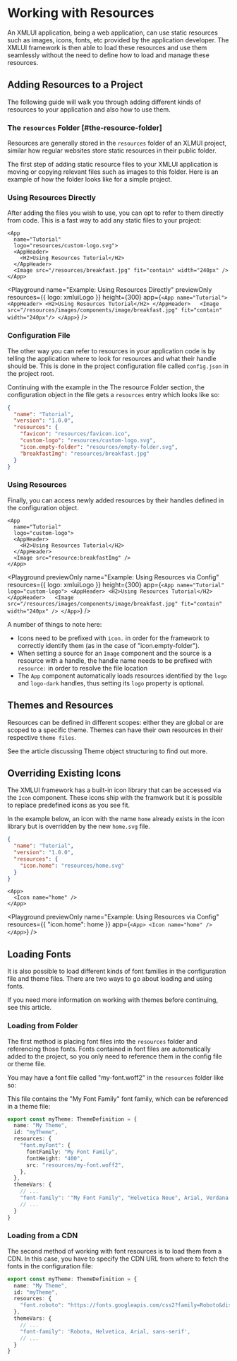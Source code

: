 
# Working with Resources

An XMLUI application, being a web application, can use static resources such as images, icons, fonts, etc provided by the application developer.
The XMLUI framework is then able to load these resources and use them seamlessly without the need to define how to load and manage these resources.

## Adding Resources to a Project

The following guide will walk you through adding different kinds of resources to your application and also how to use them.

### The `resources` Folder [#the-resource-folder]

Resources are generally stored in the `resources` folder of an XLMUI project, similar how regular websites store static resources in their public folder.

The first step of adding static resource files to your XMLUI application is moving or copying relevant files such as images to this folder.
Here is an example of how the folder looks like for a simple project.

<FileTree>
  <FileTree.Folder name="resources" defaultOpen>
    <FileTree.File name="favicon.ico" />
    <FileTree.File name="custom-logo.svg" />
    <FileTree.File name="empty-folder.svg" />
    <FileTree.File name="hero-img.jpg" />
    <FileTree.File name="my-font.woff2" />
  </FileTree.Folder>
</FileTree>

### Using Resources Directly

After adding the files you wish to use, you can opt to refer to them directly from code.
This is a fast way to add any static files to your project:

```ueml copy filename="Main.xmlui"
<App
  name="Tutorial"
  logo="resources/custom-logo.svg">
  <AppHeader>
    <H2>Using Resources Tutorial</H2>
  </AppHeader>  
  <Image src="/resources/breakfast.jpg" fit="contain" width="240px" />
</App>
```

<Playground
  name="Example: Using Resources Directly"
  previewOnly
  resources={{ logo: xmluiLogo }}
  height={300}
  app={`
  <App
    name="Tutorial">
    <AppHeader>
      <H2>Using Resources Tutorial</H2>
    </AppHeader>  
    <Image src="/resources/images/components/image/breakfast.jpg" fit="contain" width="240px"/>
  </App>
  `}
/>

### Configuration File

The other way you can refer to resources in your application code is by telling the application where to look for resources and what their handle should be.
This is done in the project configuration file called `config.json` in the project root.

Continuing with the example in the <SmartLink href="#the-resource-folder">The resource Folder</SmartLink> section,
the configuration object in the file gets a `resources` entry which looks like so:

```json copy filename="config.json"
{
  "name": "Tutorial",
  "version": "1.0.0",
  "resources": {
    "favicon": "resources/favicon.ico",
    "custom-logo": "resources/custom-logo.svg",
    "icon.empty-folder": "resources/empty-folder.svg",
    "breakfastImg": "resources/breakfast.jpg"
  }
}
```

### Using Resources

Finally, you can access newly added resources by their handles defined in the configuration object.

```ueml copy filename="Main.xmlui"
<App
  name="Tutorial"
  logo="custom-logo">
  <AppHeader>
    <H2>Using Resources Tutorial</H2>
  </AppHeader>  
  <Image src="resource:breakfastImg" />
</App>
```

<Playground
  previewOnly
  name="Example: Using Resources via Config"
  resources={{ logo: xmluiLogo }}
  height={300}
  app={`
  <App
    name="Tutorial"
    logo="custom-logo">
    <AppHeader>
      <H2>Using Resources Tutorial</H2>
    </AppHeader>  
    <Image src="/resources/images/components/image/breakfast.jpg" fit="contain" width="240px" />
  </App>
  `}
/>

A number of things to note here:

- Icons need to be prefixed with `icon.` in order for the framework to correctly identify them (as in the case of "icon.empty-folder").
- When setting a source for an `Image` component and the source is a resource with a handle, the handle name needs to be prefixed with `resource:` in order to resolve the file location
- The `App` component automatically loads resources identified by the `logo` and `logo-dark` handles, thus setting its `logo` property is optional.

## Themes and Resources

Resources can be defined in different scopes: either they are global or are scoped to a specific theme.
Themes can have their own resources in their respective `theme files`.

See the article discussing <SmartLink href={THEMES_WHAT_A_THEME_CONTAINS}>Theme object structuring</SmartLink> to find out more.

## Overriding Existing Icons

The XMLUI framework has a built-in icon library that can be accessed via the `Icon` component.
These icons ship with the framwork but it is possible to replace predefined icons as you see fit.

In the example below, an icon with the name `home` already exists in the icon library but is overridden by the new `home.svg` file.

```json copy filename="config.json"
{
  "name": "Tutorial",
  "version": "1.0.0",
  "resources": {
    "icon.home": "resources/home.svg"
  }
}
```

```ueml copy filename="Main.xmlui"
<App>
  <Icon name="home" />
</App>
```

<Playground
  previewOnly
  name="Example: Using Resources via Config"
  resources={{ "icon.home": home }}
  app={`
  <App>
    <Icon name="home" />
  </App>
  `}
/>

## Loading Fonts

It is also possible to load different kinds of font families in the configuration file and theme files.
There are two ways to go about loading and using fonts.

If you need more information on working with themes before continuing, see <SmartLink href={THEMES}>this article</SmartLink>.

### Loading from Folder

The first method is placing font files into the `resources` folder and referencing those fonts.
Fonts contained in font files are automatically added to the project, so you only need to reference them in the config file or theme file.

You may have a font file called "my-font.woff2" in the `resources` folder like so:

<FileTree>
  <FileTree.Folder name="resources" defaultOpen>
    <FileTree.File name="my-font.woff2" />
  </FileTree.Folder>
</FileTree>

This file contains the "My Font Family" font family, which can be referenced in a theme file:

```ts filename="my-theme.ts" {5-9, 14}
export const myTheme: ThemeDefinition = {
  name: "My Theme",
  id: "myTheme",
  resources: {
    "font.myFont": {
      fontFamily: "My Font Family",
      fontWeight: "400",
      src: "resources/my-font.woff2",
    },
  },
  themeVars: {
    // ...
    "font-family": '"My Font Family", "Helvetica Neue", Arial, Verdana, sans-serif',
    // ...
  }
}
```

### Loading from a CDN

The second method of working with font resources is to load them from a CDN.
In this case, you have to specify the CDN URL from where to fetch the fonts in the configuration file:

```ts filename="my-theme.ts" {5, 9}
export const myTheme: ThemeDefinition = {
  name: "My Theme",
  id: "myTheme",
  resources: {
    "font.roboto": "https://fonts.googleapis.com/css2?family=Roboto&display=swap"
  },
  themeVars: {
    // ...
    "font-family": 'Roboto, Helvetica, Arial, sans-serif',
    // ...
  }
}
```
